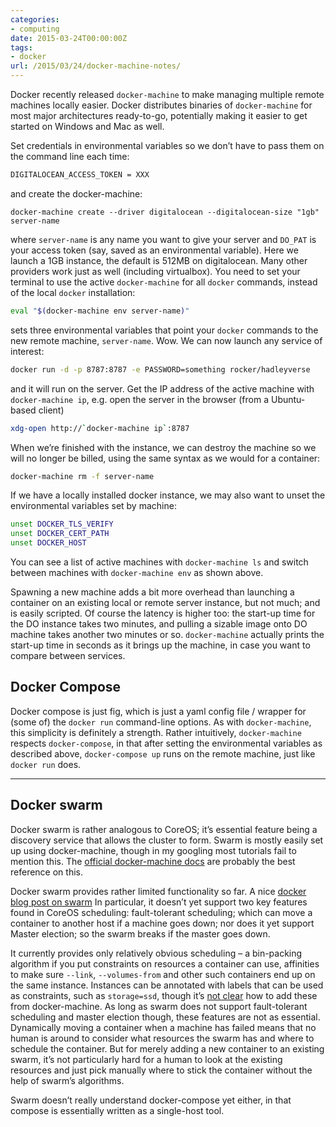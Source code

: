 ```yaml
---
categories:
- computing
date: 2015-03-24T00:00:00Z
tags:
- docker
url: /2015/03/24/docker-machine-notes/
---
```


Docker recently released `docker-machine` to make managing multiple remote machines locally easier. Docker distributes binaries of `docker-machine` for most major architectures ready-to-go, potentially making it easier to get started on Windows and Mac as well. 

Set credentials in environmental variables so we don't have to pass them
on the command line each time:

```bash
DIGITALOCEAN_ACCESS_TOKEN = XXX
```

and create the docker-machine: 

```
docker-machine create --driver digitalocean --digitalocean-size "1gb" server-name
```

where `server-name` is any name you want to give your server and `DO_PAT` is your access token (say, saved as an environmental variable). Here we launch a 1GB instance, the default is 512MB on digitalocean.  Many other providers work just as well (including virtualbox). You need to set your terminal to use the active `docker-machine` for all `docker` commands, instead of the local `docker` installation:

```bash
eval "$(docker-machine env server-name)"
```

sets three environmental variables that point your `docker` commands to the new remote machine, `server-name`.  Wow.  We can now launch any service of interest:

```bash
docker run -d -p 8787:8787 -e PASSWORD=something rocker/hadleyverse
```

and it will run on the server.  Get the IP address of the active machine with `docker-machine ip`, e.g. open the server in the browser (from a Ubuntu-based client)

```bash
xdg-open http://`docker-machine ip`:8787
```

When we're finished with the instance, we can destroy the machine so we will no longer be billed, using the same syntax as we would for a container: 

```bash
docker-machine rm -f server-name
```

If we have a locally installed docker instance, we may also want to unset the environmental variables set by machine:

```bash
unset DOCKER_TLS_VERIFY
unset DOCKER_CERT_PATH
unset DOCKER_HOST
```

You can see a list of active machines with `docker-machine ls` and switch between machines with `docker-machine env` as shown above. 

Spawning a new machine adds a bit more overhead than launching a container on an existing local or remote server instance, but not much; and is easily scripted. Of course the latency is higher too: the start-up time for the DO instance takes two minutes, and pulling a sizable image onto DO machine takes another two minutes or so.  `docker-machine` actually prints the start-up time in seconds as it brings up the machine, in case you want to compare between services. 


## Docker Compose

Docker compose is just fig, which is just a yaml config file / wrapper for (some of) the `docker run` command-line options. As with `docker-machine`, this simplicity is definitely a strength.  Rather intuitively, `docker-machine` respects `docker-compose`, in that after setting the environmental variables as described above, `docker-compose up` runs on the remote machine, just like `docker run` does.  


-------------

## Docker swarm

Docker swarm is rather analogous to CoreOS; it's essential feature being a discovery service that allows the cluster to form.  Swarm is mostly easily set up using docker-machine, though in my googling most tutorials fail to mention this. The [official docker-machine docs](https://docs.docker.com/machine/#using-docker-machine-with-docker-swarm) are probably the best reference on this.

Docker swarm provides rather limited functionality so far. A nice [docker blog post on swarm](http://blog.docker.com/2015/02/scaling-docker-with-swarm/)  In particular, it doesn't yet support two key features found in CoreOS scheduling: fault-tolerant scheduling; which can move a container to another host if a machine goes down; nor does it yet support Master election; so the swarm breaks if the master goes down.

It currently provides only relatively obvious scheduling -- a bin-packing algorithm if you put constraints on resources a container can use, affinities to make sure `--link`, `--volumes-from` and other such containers end up on the same instance.  Instances can be annotated with labels that can be used as constraints, such as `storage=ssd`, though it's [not clear](https://github.com/docker/machine/issues/1002) how to add these from docker-machine.  As long as swarm does not support fault-tolerant scheduling and master election though, these features are not as essential. Dynamically moving a container when a machine has failed means that no human is around to consider what resources the swarm has and where to schedule the container.  But for merely adding a new container to an existing swarm, it's not particularly hard for a human to look at the existing resources and just pick manually where to stick the container without the help of swarm's algorithms. 

Swarm doesn't really understand docker-compose yet either, in that compose is essentially written as a single-host tool.






